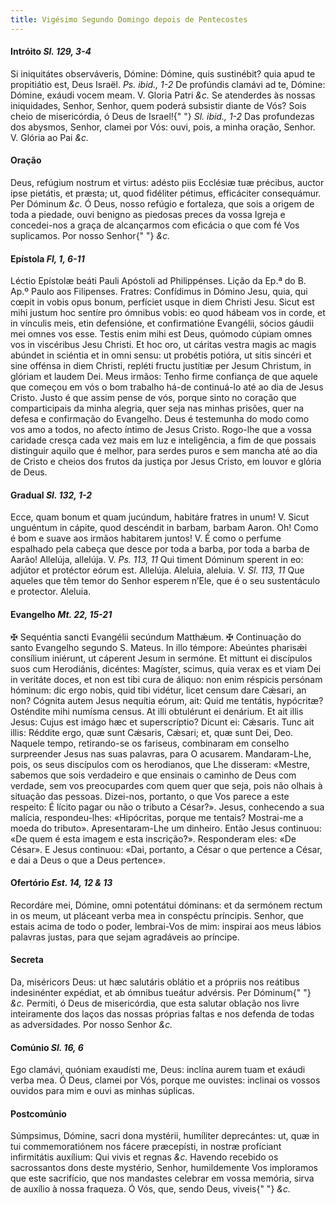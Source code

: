 ```yaml
---
title: Vigésimo Segundo Domingo depois de Pentecostes
---
```


<h4 class="text-center">
  Intróito <em>Sl. 129, 3-4</em>
</h4>
<div class="grid grid-cols-2 gap-5">
  <span class="text-justify">
    Si iniquitátes observáveris, Dómine: Dómine, quis sustinébit? quia apud te
    propitiátio est, Deus Israël. <em>Ps. ibid., 1-2</em> De profúndis clamávi
    ad te, Dómine: Dómine, exáudi vocem meam. V. Gloria Patri <em>&c.</em>
  </span>
  <span class="text-justify">
    Se atenderdes às nossas iniquidades, Senhor, Senhor, quem poderá subsistir
    diante de Vós? Sois cheio de misericórdia, ó Deus de Israel!{" "}
    <em>Sl. ibid., 1-2</em> Das profundezas dos abysmos, Senhor, clamei por Vós:
    ouvi, pois, a minha oração, Senhor. V. Glória ao Pai <em>&c.</em>
  </span>
</div>

<h4 class="text-center">Oração</h4>
<div class="grid grid-cols-2 gap-5">
  <span class="text-justify">
    Deus, refúgium nostrum et virtus: adésto piis Ecclésiæ tuæ précibus, auctor
    ipse pietátis, et præsta; ut, quod fidéliter pétimus, efficáciter
    consequámur. Per Dóminum <em>&c.</em>
  </span>
  <span class="text-justify">
    Ó Deus, nosso refúgio e fortaleza, que sois a origem de toda a piedade, ouvi
    benigno as piedosas preces da vossa Igreja e concedei-nos a graça de
    alcançarmos com eficácia o que com fé Vos suplicamos. Por nosso Senhor{" "}
    <em>&c.</em>
  </span>
</div>

<h4 class="text-center">
  Epístola <em>Fl, 1, 6-11</em>
</h4>
<div class="grid grid-cols-2 gap-5">
  <span class="text-justify">
    Léctio Epístolæ beáti Pauli Apóstoli ad Philippénses.
  </span>
  <span class="text-justify">
    Lição da Ep.ª do B. Ap.º Paulo aos Filipenses.
  </span>
  <span class="text-justify">
    Fratres: Confídimus in Dómino Jesu, quia, qui cœpit in vobis opus bonum,
    perfíciet usque in diem Christi Jesu. Sicut est mihi justum hoc sentíre pro
    ómnibus vobis: eo quod hábeam vos in corde, et in vínculis meis, etin
    defensióne, et confirmatióne Evangélii, sócios gáudii mei omnes vos esse.
    Testis enim mihi est Deus, quómodo cúpiam omnes vos in viscéribus Jesu
    Christi. Et hoc oro, ut cáritas vestra magis ac magis abúndet in sciéntia et
    in omni sensu: ut probétis potióra, ut sitis sincéri et sine offénsa in diem
    Christi, repléti fructu justítiæ per Jesum Christum, in glóriam et laudem
    Dei.
  </span>
  <span class="text-justify">
    Meus irmãos: Tenho firme confiança de que aquele que começou em vós o bom
    trabalho há-de continuá-lo até ao dia de Jesus Cristo. Justo é que assim
    pense de vós, porque sinto no coração que comparticipais da minha alegria,
    quer seja nas minhas prisões, quer na defesa e confirmação do Evangelho.
    Deus é testemunha do modo como vos amo a todos, no afecto íntimo de Jesus
    Cristo. Rogo-lhe que a vossa caridade cresça cada vez mais em luz e
    inteligência, a fim de que possais distinguir aquilo que é melhor, para
    serdes puros e sem mancha até ao dia de Cristo e cheios dos frutos da
    justiça por Jesus Cristo, em louvor e glória de Deus.
  </span>
</div>

<h4 class="text-center">
  Gradual <em>Sl. 132, 1-2</em>
</h4>
<div class="grid grid-cols-2 gap-5">
  <span class="text-justify">
    Ecce, quam bonum et quam jucúndum, habitáre fratres in unum! V. Sicut
    unguéntum in cápite, quod descéndit in barbam, barbam Aaron.
  </span>
  <span class="text-justify">
    Oh! Como é bom e suave aos irmãos habitarem juntos! V. É como o perfume
    espalhado pela cabeça que desce por toda a barba, por toda a barba de Aarão!
  </span>
  <span class="text-justify">
    Allelúja, allelúja. V. <em>Ps. 113, 11</em> Qui timent Dóminum sperent in
    eo: adjútor et protéctor eórum est. Allelúja.
  </span>
  <span class="text-justify">
    Aleluia, aleluia. V. <em>Sl. 113, 11</em> Que aqueles que têm temor do
    Senhor esperem n’Ele, que é o seu sustentáculo e protector. Aleluia.
  </span>
</div>

<h4 class="text-center">
  Evangelho <em>Mt. 22, 15-21</em>
</h4>
<div class="grid grid-cols-2 gap-5">
  <span class="text-justify">
    <span class="text-danger">&#10016;</span> Sequéntia sancti Evangélii
    secúndum Matthǽum.
  </span>
  <span class="text-justify">
    <span class="text-danger">&#10016;</span> Continuação do santo Evangelho
    segundo S. Mateus.
  </span>
  <span class="text-justify">
    In illo témpore: Abeúntes pharisǽi consílium iniérunt, ut cáperent Jesum in
    sermóne. Et mittunt ei discípulos suos cum Herodiánis, dicéntes: Magíster,
    scimus, quia verax es et viam Dei in veritáte doces, et non est tibi cura de
    áliquo: non enim réspicis persónam hóminum: dic ergo nobis, quid tibi
    vidétur, licet censum dare Cǽsari, an non? Cógnita autem Jesus nequítia
    eórum, ait: Quid me tentátis, hypócritæ? Osténdite mihi numísma census. At
    illi obtulérunt ei denárium. Et ait illis Jesus: Cujus est imágo hæc et
    superscríptio? Dicunt ei: Cǽsaris. Tunc ait illis: Réddite ergo, quæ sunt
    Cǽsaris, Cǽsari; et, quæ sunt Dei, Deo.
  </span>
  <span class="text-justify">
    Naquele tempo, retirando-se os fariseus, combinaram em conselho surpreender
    Jesus nas suas palavras, para O acusarem. Mandaram-Lhe, pois, os seus
    discípulos com os herodianos, que Lhe disseram: «Mestre, sabemos que sois
    verdadeiro e que ensinais o caminho de Deus com verdade, sem vos
    preocupardes com quem quer que seja, pois não olhais à situação das pessoas.
    Dizei-nos, portanto, o que Vos parece a este respeito: É lícito pagar ou não
    o tributo a César?». Jesus, conhecendo a sua malícia, respondeu-lhes:
    «Hipócritas, porque me tentais? Mostrai-me a moeda do tributo».
    Apresentaram-Lhe um dinheiro. Então Jesus continuou: «De quem é esta imagem
    e esta inscrição?». Responderam eles: «De César». E Jesus continuou: «Dai,
    portanto, a César o que pertence a César, e dai a Deus o que a Deus
    pertence».
  </span>
</div>

<h4 class="text-center">
  Ofertório <em>Est. 14, 12 & 13</em>
</h4>
<div class="grid grid-cols-2 gap-5">
  <span class="text-justify">
    Recordáre mei, Dómine, omni potentátui dóminans: et da sermónem rectum in os
    meum, ut pláceant verba mea in conspéctu príncipis.
  </span>
  <span class="text-justify">
    Senhor, que estais acima de todo o poder, lembrai-Vos de mim: inspirai aos
    meus lábios palavras justas, para que sejam agradáveis ao príncipe.
  </span>
</div>

<h4 class="text-center">Secreta</h4>
<div class="grid grid-cols-2 gap-5">
  <span class="text-justify">
    Da, miséricors Deus: ut hæc salutáris oblátio et a própriis nos reátibus
    indesinénter expédiat, et ab ómnibus tueátur advérsis. Per Dóminum{" "}
    <em>&c.</em>
  </span>
  <span class="text-justify">
    Permiti, ó Deus de misericórdia, que esta salutar oblação nos livre
    inteiramente dos laços das nossas próprias faltas e nos defenda de todas as
    adversidades. Por nosso Senhor <em>&c.</em>
  </span>
</div>

<h4 class="text-center">
  Comúnio <em>Sl. 16, 6</em>
</h4>
<div class="grid grid-cols-2 gap-5">
  <span class="text-justify">
    Ego clamávi, quóniam exaudísti me, Deus: inclína aurem tuam et exáudi verba
    mea.
  </span>
  <span class="text-justify">
    Ó Deus, clamei por Vós, porque me ouvistes: inclinai os vossos ouvidos para
    mim e ouvi as minhas súplicas.
  </span>
</div>

<h4 class="text-center">Postcomúnio</h4>
<div class="grid grid-cols-2 gap-5">
  <span class="text-justify">
    Súmpsimus, Dómine, sacri dona mystérii, humíliter deprecántes: ut, quæ in
    tui commemoratiónem nos fácere præcepísti, in nostræ profíciant infirmitátis
    auxílium: Qui vivis et regnas <em>&c.</em>
  </span>
  <span class="text-justify">
    Havendo recebido os sacrossantos dons deste mystério, Senhor, humildemente
    Vos imploramos que este sacrifício, que nos mandastes celebrar em vossa
    memória, sirva de auxílio à nossa fraqueza. Ó Vós, que, sendo Deus, viveis{" "}
    <em>&c.</em>
  </span>
</div>
